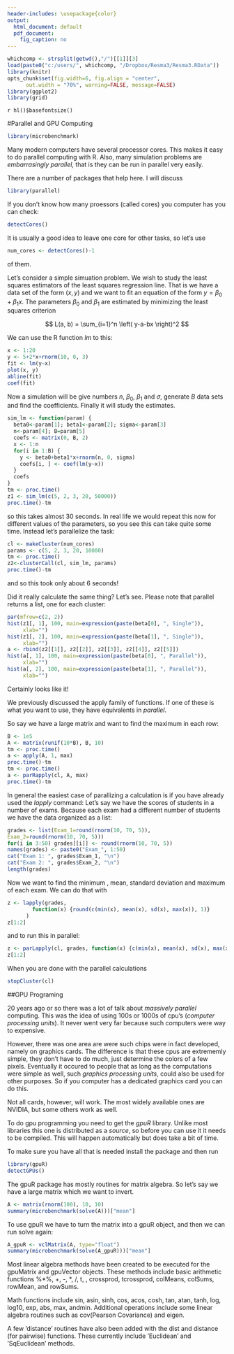 ---
header-includes: \usepackage{color}
output:
  html_document: default
  pdf_document:
    fig_caption: no
---
<style>
table, th, td { text-align:right; }
th, td {padding: 10px;}
</style>

```{r, echo=FALSE, warning=FALSE, message=FALSE}
whichcomp <- strsplit(getwd(),"/")[[1]][3]
load(paste0("c:/users/", whichcomp, "/Dropbox/Resma3/Resma3.RData"))
library(knitr)
opts_chunk$set(fig.width=6, fig.align = "center", 
      out.width = "70%", warning=FALSE, message=FALSE)
library(ggplot2)
library(grid)
```
`r hl()$basefontsize()`

#Parallel and GPU Computing

```{r}
library(microbenchmark)
```

Many modern computers have several processor cores. This makes it easy to do parallel computing with R. Also, many simulation problems are *embarrasingly parallel*, that is they can be run in parallel very easily.

There are a number of packages that help here. I will discuss

```{r}
library(parallel)
```

If you don't know how many proessors (called cores) you computer has you can check:

```{r}
detectCores()
```

It is usually a good idea to leave one core for other tasks, so let's use

```{r}
num_cores <- detectCores()-1
```

of them.

Let's consider a simple simuation problem. We wish to study the least squares estimators of the least squares regression line. That is we have a data set of the form $(x, y)$ and we want to fit an equation of the form $y=\beta_0 + \beta_1 x$. The parameters $\beta_0$ and $\beta_1$ are estimated by minimizing the least squares criterion

$$
L(a, b) = \sum_{i=1}^n \left( y-a-bx \right)^2
$$

We can use the R function *lm* to this:

```{r}
x <- 1:20
y <- 5+2*x+rnorm(10, 0, 3)
fit <- lm(y~x)
plot(x, y)
abline(fit)
coef(fit)
```

Now a simulation will be give numbers $n$, $\beta_0$, $\beta_1$ and $\sigma$, generate $B$ data sets and find the coefficients. Finally it will study the estimates.

```{r cache=TRUE}
sim_lm <- function(param) {
  beta0<-param[1]; beta1<-param[2]; sigma<-param[3]
  n<-param[4]; B=param[5]
  coefs <- matrix(0, B, 2)
  x <- 1:n
  for(i in 1:B) {
    y <- beta0+beta1*x+rnorm(n, 0, sigma)
    coefs[i, ] <- coef(lm(y~x))
  }
  coefs
}
tm <- proc.time()
z1 <- sim_lm(c(5, 2, 3, 20, 50000))
proc.time()-tm
```

so this takes almost 30 seconds. In real life we would repeat this now for different values of the parameters, so you see this can take quite some time. Instead let's parallelize the task:

```{r}
cl <- makeCluster(num_cores) 
params <- c(5, 2, 3, 20, 10000)
tm <- proc.time()
z2<-clusterCall(cl, sim_lm, params)
proc.time()-tm
```

and so this took only about 6 seconds!

Did it really calculate the same thing? Let's see. Please note that parallel returns a list, one for each cluster:


```{r}
par(mfrow=c(2, 2))
hist(z1[, 1], 100, main=expression(paste(beta[0], ", Single")),
     xlab="")
hist(z1[, 2], 100, main=expression(paste(beta[1], ", Single")),
     xlab="")
a <- rbind(z2[[1]], z2[[2]], z2[[3]], z2[[4]], z2[[5]])
hist(a[, 1], 100, main=expression(paste(beta[0], ", Parallel")),
     xlab="")
hist(a[, 2], 100, main=expression(paste(beta[1], ", Parallel")),
     xlab="")

```

Certainly looks like it!

We previously discussed the apply family of functions. If one of these is what you want to use, they  have equivalents in *parallel*.

So say we have a large matrix and want to find the maximum in each row:

```{r cache=TRUE}
B <- 1e5
A <- matrix(runif(10*B), B, 10)
tm <- proc.time()
a <- apply(A, 1, max)
proc.time()-tm
tm <- proc.time()
a <- parRapply(cl, A, max)
proc.time()-tm
```

In general the easiest case of parallizing a calculation is if you have already used the *lapply* command: Let's say we have the scores of students in a number of exams. Because each exam had a different number of students we have the data organized as a list: 

```{r echo=5:7}
grades <- list(Exam_1=round(rnorm(10, 70, 5)), 
Exam_2=round(rnorm(10, 70, 5)))
for(i in 3:50) grades[[i]] <- round(rnorm(10, 70, 5))
names(grades) <- paste0("Exam_", 1:50)
cat("Exam 1: ", grades$Exam_1, "\n")
cat("Exam 2: ", grades$Exam_2, "\n")
length(grades)
```

Now we want to find the minimum , mean, standard deviation and maximum of each exam. We can do that with

```{r cache=TRUE}
z <- lapply(grades, 
        function(x) {round(c(min(x), mean(x), sd(x), max(x)), 1)} 
      )
z[1:2]
```

and to run this in parallel:

```{r cache=TRUE}
z <- parLapply(cl, grades, function(x) {c(min(x), mean(x), sd(x), max(x))} )
z[1:2]
```

When you are done with the parallel calculations

```{r}
stopCluster(cl)
```


##GPU Programing

20 years ago or so there was a lot of talk about *massively parallel* computing. This was the idea of using 100s or 1000s of cpu's (*computer processing units*). It never went very far because such computers were way to expensive.

However, there was one area are were such chips were in fact developed, namely on graphics cards. The difference is that these cpus are extrememly simple, they don't have to do much, just determine the colors of a few pixels. Eventually it occured to people that as long as the computations were simple as well, such *graphics processing units*, could also be used for other purposes. So if you computer has a dedicated graphics card you can do this.

Not all cards, however, will work. The most widely available ones are NVIDIA, but some others work as well.

To do gpu programming you need to get the *gpuR* library. Unlike most libraries this one is distributed as a *source*, so before you can use it it needs to be compiled. This will happen automatically but does take a bit of time.

To make sure you have all that is needed install the package and then run

```{r}
library(gpuR)
detectGPUs()
```

The gpuR package has mostly routines for matrix algebra. So let's say we have a large matrix which we want to invert.

```{r}
A <- matrix(rnorm(100), 10, 10)
summary(microbenchmark(solve(A)))["mean"]
```

To use gpuR we have to turn the matrix into a gpuR object, and then we can run solve again:

```{r}
A_gpuR <- vclMatrix(A, type="float")
summary(microbenchmark(solve(A_gpuR)))["mean"]
```

Most linear algebra methods have been created to be executed for the
gpuMatrix and gpuVector objects.   These  methods  include  basic  arithmetic functions %*%, +, -, \*, /, t, , crossprod, tcrossprod, colMeans, colSums, rowMean,  and rowSums.  

Math functions include sin, asin, sinh, cos, acos, cosh, tan, atan,
tanh, log, log10, exp, abs, max, andmin. Additional operations include some linear algebra routines such as cov(Pearson Covariance) and eigen.  

A few ’distance’ routines have also been added with the dist and
distance (for pairwise) functions. These currently include ’Euclidean’ and ’SqEuclidean’ methods.

